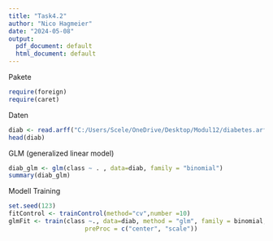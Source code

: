 ---
title: "Task4.2"
author: "Nico Hagmeier"
date: "2024-05-08"
output:
  pdf_document: default
  html_document: default
---
Pakete
```{r}
require(foreign)
require(caret)
```

Daten
```{r}
diab <- read.arff("C:/Users/Scele/OneDrive/Desktop/Modul12/diabetes.arff")
head(diab)
```

GLM (generalized linear model)
```{r}
diab_glm <- glm(class ~ . , data=diab, family = "binomial")
summary(diab_glm)
```
Modell Training
```{r}
set.seed(123)
fitControl <- trainControl(method="cv",number =10)
glmFit <- train(class ~., data=diab, method = "glm", family = binomial, trControl = fitControl, 
                     preProc = c("center", "scale"))
```

